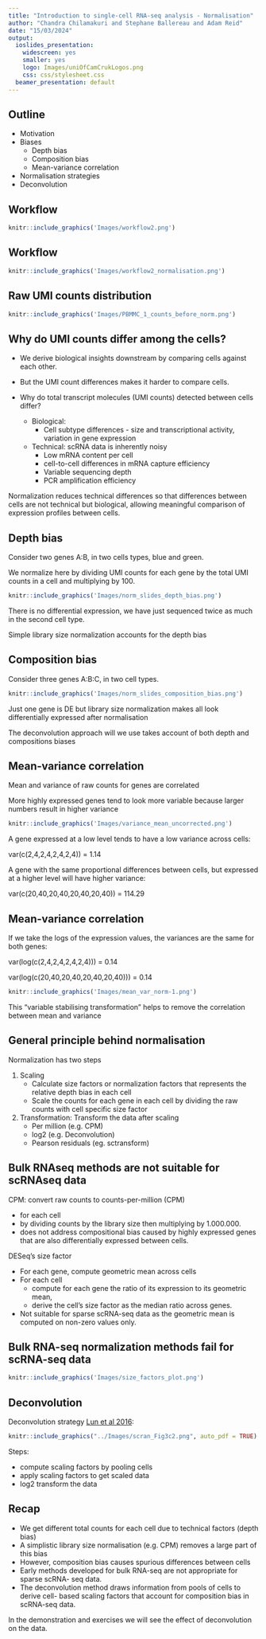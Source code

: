```yaml
---
title: "Introduction to single-cell RNA-seq analysis - Normalisation"
author: "Chandra Chilamakuri and Stephane Ballereau and Adam Reid"
date: "15/03/2024"
output:
  ioslides_presentation:
    widescreen: yes
    smaller: yes
    logo: Images/uniOfCamCrukLogos.png
    css: css/stylesheet.css
  beamer_presentation: default
---
```


## Outline

* Motivation
* Biases
    * Depth bias
    * Composition bias
    * Mean-variance correlation
* Normalisation strategies
* Deconvolution

## Workflow

```r
knitr::include_graphics('Images/workflow2.png')
```

## Workflow

```r
knitr::include_graphics('Images/workflow2_normalisation.png')
```

## Raw UMI counts distribution

```r
knitr::include_graphics('Images/PBMMC_1_counts_before_norm.png')
```

## Why do UMI counts differ among the cells?

* We derive biological insights downstream by comparing cells against each other.
* But the UMI count differences makes it harder to compare cells.

* Why do total transcript molecules (UMI counts) detected between cells differ?
  * Biological:
    * Cell subtype differences - size and transcriptional activity, variation in gene expression
  * Technical: scRNA data is inherently noisy
    * Low mRNA content per cell
    * cell-to-cell differences in mRNA capture efficiency
    * Variable sequencing depth
    * PCR amplification efficiency

Normalization reduces technical differences
so that differences between cells are not technical but biological,
allowing meaningful comparison of expression profiles between cells.

## Depth bias

Consider two genes A:B, in two cells types, blue and green.

We normalize here by dividing UMI counts for each gene by the total UMI counts in a cell and multiplying by 100. 

```r
knitr::include_graphics('Images/norm_slides_depth_bias.png')
```

There is no differential expression, we have just sequenced twice as much in the second cell type.

Simple library size normalization accounts for the depth bias

## Composition bias

Consider three genes A:B:C, in two cell types.

```r
knitr::include_graphics('Images/norm_slides_composition_bias.png')
```

Just one gene is DE but library size normalization makes all look differentially expressed after normalisation

The deconvolution approach will we use takes account of both depth and compositions biases

## Mean-variance correlation

Mean and variance of raw counts for genes are correlated

More highly expressed genes tend to look more variable because larger numbers result in higher variance

```r
knitr::include_graphics('Images/variance_mean_uncorrected.png')
```

A gene expressed at a low level tends to have a low variance across cells:

var(c(2,4,2,4,2,4,2,4)) = 1.14

A gene with the same proportional differences between cells, but expressed at a higher level will have higher variance:

var(c(20,40,20,40,20,40,20,40)) = 114.29

## Mean-variance correlation

If we take the logs of the expression values, the variances are the same for both genes:

var(log(c(2,4,2,4,2,4,2,4))) = 0.14 

var(log(c(20,40,20,40,20,40,20,40))) = 0.14

```r
knitr::include_graphics('Images/mean_var_norm-1.png')
```

This "variable stabilising transformation" helps to remove the correlation between mean and variance

## General principle behind normalisation

Normalization has two steps

1. Scaling
    * Calculate size factors or normalization factors that represents the relative depth bias in each cell
    * Scale the counts for each gene in each cell by dividing the raw counts with cell specific size factor
  
2. Transformation: Transform the data after scaling
    * Per million (e.g. CPM)
    * log2 (e.g. Deconvolution)
    * Pearson residuals (eg. sctransform)

## Bulk RNAseq methods are not suitable for scRNAseq data

CPM: convert raw counts to counts-per-million (CPM)

* for each cell
* by dividing counts by the library size then multiplying by 1.000.000.
* does not address compositional bias caused by highly expressed genes that are also differentially expressed between cells.

DESeq’s size factor

* For each gene, compute geometric mean across cells
* For each cell
    * compute for each gene the ratio of its expression to its geometric mean,
    * derive the cell’s size factor as the median ratio across genes.
* Not suitable for sparse scRNA-seq data as the geometric mean is computed on non-zero values only.
  
## Bulk RNA-seq normalization methods fail for scRNA-seq data

```r
knitr::include_graphics('Images/size_factors_plot.png')
```

## Deconvolution

Deconvolution strategy [Lun et al 2016](https://genomebiology.biomedcentral.com/articles/10.1186/s13059-016-0947-7/):

```r
knitr::include_graphics("../Images/scran_Fig3c2.png", auto_pdf = TRUE)
```

Steps:

* compute scaling factors by pooling cells
* apply scaling factors to get scaled data
* log2 transform the data

## Recap

* We get different total counts for each cell due to technical factors (depth bias)
* A simplistic library size normalisation (e.g. CPM) removes a large part of this bias
* However, composition bias causes spurious differences between cells
* Early methods developed for bulk RNA-seq are not appropriate for sparse scRNA- seq data.
* The deconvolution method draws information from pools of cells to derive cell- based scaling factors that account for composition bias in scRNA-seq data.

In the demonstration and exercises we will see the effect of deconvolution on the data.

